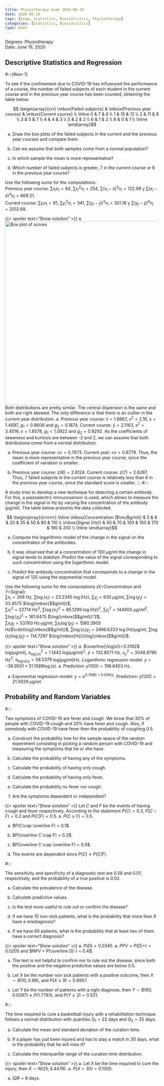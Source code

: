 ```yaml
---
title: Physiotherapy exam 2020-06-19
date: 2020-06-19
tags: [Exam, Statistics, Biostatistics, Physiotherapy]
categories: [Statistics, Biostatistics]
type: book
---
```


Degrees: Physiotherapy  
Date: June 19, 2020

## Descriptive Statistics and Regression

#:::{#exr-1}

To see if the confinement due to COVID-19 has influenced the performance of a course, the number of failed subjects of each student in the current course and in the previous year course has been counted, obtaining the table below.

$$
\begin{array}{crr}
\mbox{Failed subjects} & \mbox{Previous year course} & \mbox{Current course} \\ 
\hline
0 & 7 & 8 \\
1 & 15 & 12 \\
2 & 11 & 8 \\
3 & 5 & 7 \\
4 & 4 & 3 \\
5 & 2 & 2 \\
6 & 1 & 2 \\
8 & 0 & 1 \\
\hline
\end{array}$$

a. Draw the box plots of the failed subjects in the current and the previous year courses and compare them.
a. Can we assume that both samples come from a normal population?

a. In which sample the mean is more representative?

a. Which number of failed subjects is greater, 7 in the current course or 6 in the previous year course?

Use the following sums for the computations:  
Previous year course: $\sum x_in_i=84$, $\sum x_i^2n_i=254$, $\sum (x_i-\bar x)^3n_i=122.99$ y $\sum (x_i-\bar x)^4n_i=669.21$.  
Current course: $\sum y_in_i=91$, $\sum y_i^2n_i=341$, $\sum (y_i-\bar y)^3n_i=301.16$ y $\sum (y_i-\bar y)^4n_i=2012.88$.

{{< spoiler text="Show solution" >}}
a. <img src="../img/des-gen-12-box-plot-scores.svg" title="Box plot of scores" alt="Box plot of scores" style="display: block; margin: auto;" width="600" />
Both distributions are pretty similar. The central dispersion is the same and both are right skewed. The only difference is that
there is an outlier in the current year distribution.
a. Previous year course: $\bar x=1.8667$, $s^2=2.16$, $s=1.4697$, $g_1=0.8609$ and $g_2=0.1874$.
Current course: $\bar y=2.1163$, $s^2=3.4516$, $s=1.8578$, $g_1=1.0922$ and $g_2=0.9292$.
As the coefficients of skewness and kurtosis are between -2 and 2, we can assume that both distributions come from a normal
distribution.

a. Previous year course: $cv=0.7873$.
Current year: $cv=0.8779$.
Thus, the mean is more representative in the previous year course, since the coefficient of variation is smaller.

a. Previous year course: $z(6)=2.8124$.
Current course: $z(7)=2.6287$.
Thus, 7 failed subjects in the current course is relatively less than 6 in the previous year course, since the standard score is
smaller.
:::
#:::

:::{#exr-2}

A study tries to develop a new technique for detecting a certain antibody. For this, a piezoelectric immunosensor is used, which allows to measure the change in the signal in Hz by varying the concentration of the antibody ($\mu$g/ml). The table below presents
the data collected.

$$
\begin{array}{lrrrrrrr}
\hline
\mbox{Concentration ($\mu$g/ml)} & 5 & 8 & 20 & 35 & 50 & 80 & 110 \\
\mbox{Signal (Hz)} & 50 & 70 & 100 & 150 & 170 & 190 & 200 \\
\hline
\end{array}$$

a. Compute the logarithmic model of the change in the signal on the concentration of the antibodies.

a. It was observed that at a concentration of 100 $\mu$g/ml the change in signal tends to stabilize. Predict the value of the signal corresponding to such concentration using the logarithmic model.


a. Predict the antibody concentration that corresponds to a change in the signal of 120 using the exponential model.

Use the following sums for the computations ($X$=Concentration and $Y$=Signal):  
$\sum x_i=308$ Hz, $\sum \log(x_i)=23.2345$ $\log(\mbox{Hz})$, $\sum y_j=930$ $\mu$g/ml, $\sum \log(y_j)=33.4575$ $\log(\mbox{$\mu$g/ml})$,  
$\sum x_i^2=22714$ Hz$^2$, $\sum \log(x_i)^2=85.1299$ $\log(\mbox{Hz})^2$, $\sum y_j^2=144900$ $\mu$g/ml$^2$, $\sum \log(y_j)^2=161.6475$ $\log(\mbox{$\mu$g/ml})^2$,  
$\sum x_iy_j=53760$ Hz$\cdot\mu$g/ml, $\sum x_i\log(y_j)=1580.3905$ Hz$\cdot\log(\mbox{$\mu$g/ml})$, $\sum \log(x_i)y_j=3496.6333$ $\log(\mbox{Hz})\mu$g/ml, $\sum \log(x_i)\log(y_j)=114.7297$ $\log(\mbox{Hz})\log(\mbox{$\mu$g/ml})$.

{{< spoiler text="Show solution" >}}
a. $\overline{\log(x)}=3.3192$ log($\mu$g/ml), $s_{\log(x)}^2=1.1442$ log($\mu$g/ml)$^2$.
$\bar y=132.8571$ Hz, $s_y^2=3048.9796$ Hz$^2$.
$s_{\log(x)y}=58.5379$ log($\mu$g/ml)Hz.
Logarithmic regression model: $y=-36.9501+51.1589\log(x)$.
a. Prediction: $y(100)=198.6453$ Hz.

a. Exponential regression model: $y=e^{0.7685+0.0192y}$.
Prediction: $y(120)=21.5929$ $\mu$g/ml.
:::
## Probability and Random Variables

#:::

:::{#exr-3}
Two symptoms of COVID-19 are fever and cough. We know that 30% of people with COVID-19 cough and 20% have fever and cough. Also, if
somebody with COVID-19 have fever then the probability of coughing 0.5.

a. Construct the probability tree for the sample space of the random experiment consisting in picking a random person with COVID-19 and measuring the symptoms that he or she have.

a. Calculate the probability of having any of the symptoms.


a. Calculate the probability of having only cough.


a. Calculate the probability of having only fever.


a. Calculate the probability no fever nor cough.


a. Are the symptoms dependent or independent?

{{< spoiler text="Show solution" >}}
Let $C$ and $F$ be the events of having cough and fever respectively. According to the statement $P(C)=0.3$, $P(C\cap F)=0.2$ and $P(C|F)=0.5$.
a. $P(C\cup F) = 0.5$.

a. $P(C\cap \overline F) = 0.1$.

a. $P(\overline C \cap F) = 0.2$.

a. $P(\overline C \cap \overline F) = 0.5$.

a. The events are dependent since $P(C)\neq P(C|F)$.
:::
#:::

:::{#exr-4}

The sensitivity and specificity of a diagnostic test are 0.58 and 0.01, respectively, and the probability of a true positive is 0.02.

a. Calculate the prevalence of the disease.

a. Calculate predictive values.


a. Is the test more useful to rule out or confirm the disease?


a. If we have 10 non-sick patients, what is the probability that more than 9 have a misdiagnosis?


a. If we have 60 patients, what is the probability that at least two of them have a correct diagnosis?

{{< spoiler text="Show solution" >}}
a. $P(D) = 0.0345$.
a. $PPV = P(D|+) = 0.0205$ and $NPV = P(\overline D|-) = 0.4$.

a. The test is not helpful to confirm nor to rule out the disease, since both the positive and the negative predictive values are
below 0.5.

a. Let $X$ be the number non sick patients with a positive outcome, then $X\sim B(10, 0.99)$, and $P(X\geq 9)=0.9957$.

a. Let $Y$ be the number of patients with a right diagnose, then $Y\sim B(60, 0.0297)\approx P(1.7793)$, and $P(Y\geq 2)=0.531$.
:::
#:::

:::{#exr-5}

The time required to cure a basketball injury with a rehabilitation technique follows a normal distribution with quartiles $Q_1 = 22$ days and $Q_2 = 25$ days.

a. Calculate the mean and standard deviation of the curation time.

a. If a player has just been injured and has to play a match in 30 days, what is the probability that he will miss it?


a. Calculate the interquartile range of the curation time distribution.

{{< spoiler text="Show solution" >}}
a. Let $X$ be the time required to cure the injury, then $X\sim N(25, 4.4478)$.
a. $P(X > 30) = 0.1305$.

a. $IQR = 6$ days.
:::